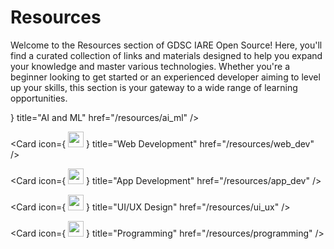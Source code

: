 
# Resources

Welcome to the Resources section of GDSC IARE Open Source! Here, you'll find a curated collection of links and materials designed to help you expand your knowledge and master various technologies. Whether you're a beginner looking to get started or an experienced developer aiming to level up your skills, this section is your gateway to a wide range of learning opportunities.

<Cards>
  <Card
    icon={
        <img src="https://em-content.zobj.net/source/microsoft-teams/363/brain_1f9e0.png" width='25px' />
    }
    title="AI and ML"
    href="/resources/ai_ml"
  />

  <Card
    icon={
        <img src="https://em-content.zobj.net/source/microsoft-teams/363/globe-with-meridians_1f310.png" width='25px' />
    }
    title="Web Development"
    href="/resources/web_dev"
  />

  <Card
    icon={
        <img src="https://em-content.zobj.net/source/microsoft-teams/363/mobile-phone_1f4f1.png" width='25px' />
    }
    title="App Development"
    href="/resources/app_dev"
  />

  <Card
    icon={
        <img src="https://em-content.zobj.net/source/microsoft-teams/363/artist-palette_1f3a8.png" width='25px' />
    }
    title="UI/UX Design"
    href="/resources/ui_ux"
  />

  <Card
    icon={
        <img src="https://em-content.zobj.net/source/microsoft-teams/363/man-technologist_1f468-200d-1f4bb.png" width='25px' />
    }
    title="Programming"
    href="/resources/programming"
  />
  
</Cards>